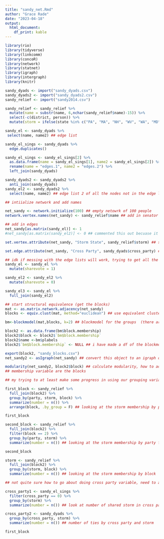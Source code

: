 ```yaml
---
title: "sandy_net.Rmd"
author: "Grace Rade"
date: "2023-04-18"
output: 
  html_document:
    df_print: kable
---
```

```r
library(rio)
library(tidyverse)
library(linkcomm)
library(concoR)
library(network)
library(statnet)
library(igraph)
library(intergraph)
library(knitr)

sandy_dyads <- import("sandy_dyads.csv")
sandy_dyads2 <- import("sandy_dyads2.csv")
sandy_relief <- import("sandy2014.csv")

sandy_relief <- sandy_relief %>% 
  mutate(name = substr(name, 6,nchar(sandy_relief$name)-15)) %>% 
  select(-c(district, person)) %>% 
  mutate(storm = ifelse(state %in% c("PA", "MA", "NH", "WV", "WA", "MD", "DE", "RI", "CT", "NJ", "NY"), 1, 0)) ## sandy relief just in case

sandy_el <- sandy_dyads %>% 
 select(name, name2) ## edge list

sandy_el_sings <- sandy_dyads %>% 
  edge.duplicates()

sandy_el_sings <- sandy_el_sings[2] %>% 
  as.data.frame(name = sandy_el_sings[1], name2 = sandy_el_sings[2]) %>% 
  rename(name = "edges.1", name2 = "edges.2") %>% 
  left_join(sandy_dyads)

sandy_dyads2 <- sandy_dyads2 %>% 
  anti_join(sandy_dyads)
sandy_el2 <- sandy_dyads2 %>% 
  select(name, name2) ## edge list 2 of all the nodes not in the edge list (idk just spitballing)

## intiialize network and add names

net_sandy <- network.initialize(100) ## empty netowrk of 100 people
network.vertex.names(net_sandy) <- sandy_relief$name ## add in senator names

## add in edges
net_sandy[as.matrix(sandy_el)] <- 1 
#net_sandy[as.matrix(sandy_el2)] <- 0 ## commented this out becuase it does not affect the modularity scores

set.vertex.attribute(net_sandy, "Storm State", sandy_relief$storm) ## set storm as a vertex attribute

set.edge.attribute(net_sandy, "Cross Party", sandy_dyads$cross_party) ## set edge attribute to cross party vote

## idk if messing with the edge lists will work, trying to get all the senators to be in the edge list
sandy_el <- sandy_el %>% 
  mutate(sharevote = 1)

sandy_el2 <- sandy_el2 %>% 
  mutate(sharevote = 0)

sandy_el3 <- sandy_el %>% 
  full_join(sandy_el2)

## start structural equivalence (get the blocks)
mat <- as.matrix.network.adjacency(net_sandy)
blocks <- equiv.clust(mat, method="euclidean") ## use equivalent clusters because they work on network objects

bm<-blockmodel(mat,blocks, k=2) ## blockmodel for the groups  (there are two blocks)

block2 <- as.data.frame(bm$block.membership)
block2$block <- block2$`bm$block.membership`
block2$name <-bm$plabels
block2$`bm$block.membership` <- NULL ## i have made a df of the blockmodel, sorting the whole senate into groups 

export(block2, "sandy_blocks.csv")
net_sandy2 <- asIgraph(net_sandy) ## convert this object to an igraph object 

modularity(net_sandy2, block2$block) ## calculate modularity, how to add the storm attribute though and cross party, not sure what to do next
## membership variable are the blocks

## my trying to at least make some progress in using our grouping variables

first_block <- sandy_relief %>% 
  full_join(block2) %>% 
  group_by(party, storm, block) %>% 
  summarize(number = n()) %>% 
  arrange(block, .by_group = F) ## looking at the storm membership by party for block 1

first_block

second_block <- sandy_relief %>% 
  full_join(block2) %>% 
  filter(block == 2) %>% 
  group_by(party, storm) %>% 
  summarize(number = n()) ## looking at the storm membership by party for block 2

second_block

storm <- sandy_relief %>% 
  full_join(block2) %>% 
  group_by(storm, block) %>% 
  summarize(number = n()) ## looking at the storm membership by block

## not quite sure how to go about doing cross party variable, need to add it to the dyads but then i can't look at the blocks

cross_party1 <- sandy_el_sings %>% 
  filter(cross_party == 0) %>% 
  group_by(storm) %>% 
  summarize(number = n()) ## look at number of shared storm in cross party ties

cross_party2 <- sandy_dyads %>% 
  group_by(cross_party, storm) %>% 
  summarize(number = n()) ## number of ties by cross party and storm
```

```r
first_block
```

